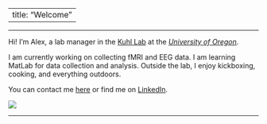 
---
title: "Welcome"
---
***

Hi! I'm Alex, a lab manager in the [Kuhl Lab](https://kuhllab.com/) at the [_University of Oregon_](https://www.uoregon.edu/).


I am currently working on collecting fMRI and EEG data. I am learning MatLab for data collection and analysis. Outside the lab, I enjoy kickboxing, cooking, and everything outdoors.


You can contact me [here](mailto:atrembla@uoregon.edu) or find me on [LinkedIn](https://www.linkedin.com/in/alexandra-tremblay-mcgaw-a28774ba).

![](imgs/1.jpg)

***